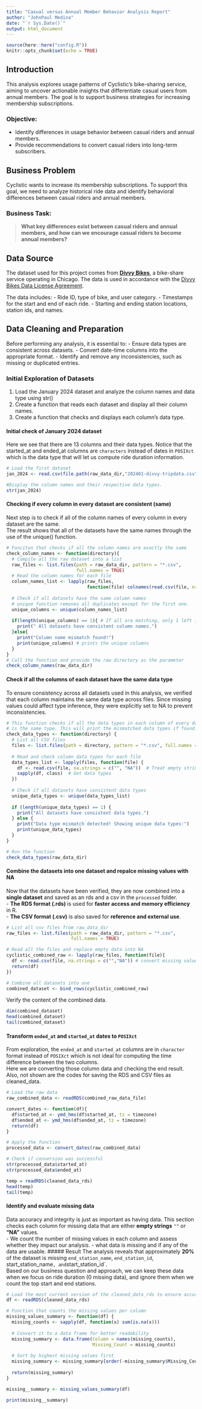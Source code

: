 ```yaml
---
title: "Casual versus Annual Member Behavior Analysis Report"
author: "JohnPaul Medina"
date: "`r Sys.Date()`"
output: html_document
---
```


```r
source(here::here("config.R"))
knitr::opts_chunk$set(echo = TRUE)
```

## Introduction

This analysis explores usage patterns of Cyclistic’s bike-sharing service, aiming to uncover actionable insights that differentiate casual users from annual members. The goal is to support business strategies for increasing membership subscriptions.

### Objective:
- Identify differences in usage behavior between casual riders and annual members.
- Provide recommendations to convert casual riders into long-term subscribers.

## Business Problem

Cyclistic wants to increase its membership subscriptions. To support this goal, we need to analyze historical ride data and identify behavioral differences between casual riders and annual members.

### Business Task:
> **What key differences exist between casual riders and annual members, and how can we encourage casual riders to become annual members?**

## Data Source

The dataset used for this project comes from **[Divvy Bikes](https://divvybikes.com/system-data)**, a bike-share service operating in Chicago. The data is used in accordance with the [Divvy Bikes Data License Agreement](https://divvybikes.com/data-license-agreement).

The data includes:
- Ride ID, type of bike, and user category.
- Timestamps for the start and end of each ride.
- Starting and ending station locations, station ids, and names.

## Data Cleaning and Preparation

Before performing any analysis, it is essential to:
- Ensure data types are consistent across datasets.
- Convert date-time columns into the appropriate format.
- Identify and remove any inconsistencies, such as missing or duplicated entries.

### Initial Exploration of Datasets
1. Load the January 2024 dataset and analyze the column names and data type using str()
2. Create a function that reads each dataset and display all their column names.
3. Create a function that checks and displays each column's data type. 

#### Initial check of January 2024 dataset
Here we see that there are 13 columns and their data types. Notice that the 
started_at and ended_at columns are `characters` instead of dates in `POSIXct` 
which is the data type that will let us compute ride duration information. 
```r
# Load the first dataset
jan_2024 <- read.csv(file.path(raw_data_dir,"202401-divvy-tripdata.csv"))

#Display the column names and their respective data types.
str(jan_2024)
```
#### Checking if every column in every dataset are consistent (same)
Next step is to check if all of the column names of every column in every 
dataset are the same.  
The result shows that all of the datasets have the same names through the use 
of the unique() function. 
```r
# Funciton that checks if all the column names are exactly the same
check_column_names <- function(directory){
  # Compile all the raw dataset into a list
  raw_files <- list.files(path = raw_data_dir, pattern = "*.csv",
                          full.names = TRUE)
  # Read the column names for each file
  column_names_list <- lapply(raw_files, 
                              function(file) colnames(read.csv(file, nrows=1)))
  
  # Check if all datasets have the same column names
  # unique function removes all duplicates except for the first one.
  unique_columns <- unique(column_names_list)
  
  if(length(unique_columns) == 1){ # If all are matching, only 1 left in the list
    print(" All datasets have consistent column names.")
  }else{
    print("Column name mismatch found!")
    print(unique_columns) # prints the unique columns
  }
}
# Call the function and provide the raw directory as the parameter
check_column_names(raw_data_dir)
```
#### Check if all the columns of each dataset have the same data type
To ensure consistency across all datasets used in this analysis, we verified that each column maintains the same data type across files.
Since missing values could affect type inference, they were explicitly set to NA to prevent inconsistencies.
```r
# This function checks if all the data types in each column of every dataset
# is the same type. This will print the mismatched data types if found. 
check_data_types <- function(directory) {
  # List all CSV files
  files <- list.files(path = directory, pattern = "*.csv", full.names = TRUE)
  
  # Read and check column data types for each file
  data_types_list <- lapply(files, function(file) {
    df <- read.csv(file, na.strings = c("", "NA"))  # Treat empty strings as NA
    sapply(df, class)  # Get data types
  })
  
  # Check if all datasets have consistent data types
  unique_data_types <- unique(data_types_list)
  
  if (length(unique_data_types) == 1) {
    print("All datasets have consistent data types.")
  } else {
    print("Data type mismatch detected! Showing unique data types:")
    print(unique_data_types)
  }
}

# Run the function
check_data_types(raw_data_dir)

```
#### Combine the datasets into one dataset and repalce missing values with NA
Now that the datasets have been verified, they are now combined into a **single 
dataset** and saved as an rds and a csv in the `processed` folder.  
- **The RDS format (.rds)** is used for **faster access and memory efficiency** in R.  
- **The CSV format (.csv)** is also saved for **reference and external use**. 
```r
# List all csv files from raw_data_dir
raw_files <- list.files(path = raw_data_dir, pattern = "*.csv", 
                        full.names = TRUE)

# Read all the files and replace empty data into NA
cyclistic_combined_raw <- lapply(raw_files, function(file){
  df <- read.csv(file, na.strings = c("","NA")) # convert missing values to NA
  return(df)
})

# Combine all datasets into one
combined_dataset <- bind_rows(cyclistic_combined_raw)

```
Verify the content of the combined data.
```r
dim(combined_dataset)
head(combined_dataset)
tail(combined_dataset)

```
#### Transform `ended_at` and `started_at` dates to `POSIXct`  
From exploration, the `ended_at` and `started_at` columns are in `character` 
format instead of `POSIXct` which is not ideal for computing the time difference 
between the two columns.  
Here we are converting those column data and checking the end result. Also, not 
shown are the codes for saving the RDS and CSV files as cleaned_data.
```r
# Load the raw data
raw_combined_data <- readRDS(combined_raw_data_file)

convert_dates <- function(df){
  df$started_at <- ymd_hms(df$started_at, tz = timezone)
  df$ended_at <- ymd_hms(df$ended_at, tz = timezone)
  return(df)
}

# Apply the function
processed_data <- convert_dates(raw_combined_data)

# Check if conversion was successful
str(processed_data$started_at)
str(processed_data$ended_at)

temp = readRDS(cleaned_data_rds)
head(temp)
tail(temp)

```
#### Identify and evaluate missing data
Data accuracy and integrity is just as important as having data. This section 
checks each column for missing data that are either **empty strings** `""` or 
**"NA"** values.  
- We count the number of missing values in each column and assess whether they 
impact our analysis.
- what data is missing and if any of the data are usable. 
##### Result
The analysis reveals that approximately **20%** of the dataset is missing 
`end_station_name`, `end_station_id`, start_station_name`, and 
`start_station_id`.  
Based on our business question and approach, 
we can keep these data when we focus on ride duration (0 missing data), and 
ignore them when we count the top start and end stations. 
```r
# Load the most current version of the cleaned_data_rds to ensure accuracy
df <- readRDS(cleaned_data_rds)

# Function that counts the missing values per column
missing_values_summary <- function(df) {
  missing_counts <- sapply(df, function(x) sum(is.na(x)))
  
  # Convert it to a data frame for better readability
  missing_summary <- data.frame(Column = names(missing_counts),
                                Missing_Count = missing_counts)
  
  # Sort by highest missing values first
  missing_summary <- missing_summary[order(-missing_summary$Missing_Count),]
  
  return(missing_summary)
}

missing__summary <- missing_values_summary(df)

print(missing__summary)
```

